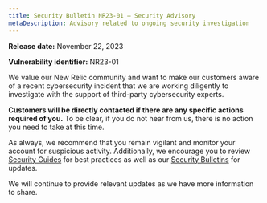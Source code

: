 ```yaml
---
title: Security Bulletin NR23-01 — Security Advisory
metaDescription: Advisory related to ongoing security investigation
---
```


**Release date:** November 22, 2023

**Vulnerability identifier:** NR23-01

We value our New Relic community and want to make our customers aware of a recent cybersecurity incident that we are working diligently to investigate with the support of third-party cybersecurity experts.

**Customers will be directly contacted if there are any specific actions required of you.** To be clear, if you do not hear from us, there is no action you need to take at this time.

As always, we recommend that you remain vigilant and monitor your account for suspicious activity. Additionally, we encourage you to review [Security Guides](/docs/security/security-privacy/data-privacy/data-privacy-new-relic/#product-security) for best practices as well as our [Security Bulletins](/docs/security/security-privacy/information-security/security-bulletins/) for updates. 

We will continue to provide relevant updates as we have more information to share.